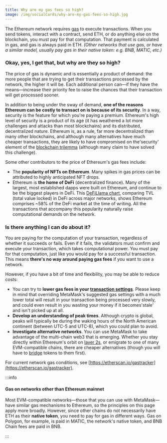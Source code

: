 ```yaml
---
title: Why are my gas fees so high?
image: /img/socialCards/why-are-my-gas-fees-so-high.jpg
---
```



<CustomLayout />

The Ethereum network requires [gas](/transactions-and-gas/gas-fees/user-guide-gas) to execute transactions. When you send tokens, interact with a contract, send ETH, or do anything else on the blockchain, you must pay for that computation. That payment is calculated in gas, and gas is always paid in ETH. _(Other networks that use gas, or have a similar model, usually pay gas in their native token: e.g. BNB, MATIC, etc.)_

### Okay, yes, I get that, but why are they so high?

The price of gas is dynamic and is essentially a product of demand: the more people that are trying to get their transactions processed by the network, the higher it will be. Each additional person can—if they have the means—increase their priority fee to raise the chances that their transaction will get processed sooner.

In addition to being under the sway of demand, **one of the reasons Ethereum can be costly to transact on is because of its security**. In a way, security is the feature for which you're paying a premium. Ethereum's high level of security is a product of its age (it has weathered a lot more challenges and attacks than most blockchains) and its distributed, decentralized nature. Ethereum is, as a rule, far more decentralized than many other blockchains, and although many alternatives have much cheaper transactions, they are likely to have compromised on the'security' element of the [blockchain trilemma](https://coinmarketcap.com/alexandria/glossary/blockchain-trilemma) (although many claim to have solved this challenge).

Some other contributors to the price of Ethereum's gas fees include:

- The **popularity of NFTs on Ethereum**. Many spikes in gas prices can be attributed to highly anticipated NFT drops.
- Ethereum is **the home of DeFi** (decentralized finance). Many of the largest, most established dapps were built on Ethereum, and continue to be the biggest players in DeFi. This [DeFiLlama chart](https://defillama.com/chains), comparing TVL (total value locked) in DeFi across major networks, shows Ethereum comprises ~58% of the DeFi market at the time of writing. All the transactions that accompany this popularity naturally raise computational demands on the network.

### Is there anything I can do about it?

You are paying for the computation of your transaction, regardless of whether it succeeds or fails. Even if it fails, the validators must confirm and execute your transaction, which takes computational power. You must pay for that computation, just like you would pay for a successful transaction. This means **there's no way around paying gas fees** if you want to use a network.

However, if you have a bit of time and flexibility, you may be able to reduce costs:

- You can try to **lower gas fees in your [transaction settings](/transactions-and-gas/gas-fees/how-to-customize-gas-settings)**. Please keep in mind that overriding MetaMask's suggested gas settings with a much lower total will result in your transaction being processed very slowly, and could even result in you wasting your money if it becomes'stale' and isn't picked up at all.
- **Develop an understanding of peak times**. Although crypto is global, peaks will typically be during the waking hours of the North American continent (between UTC-5 and UTC-8), which you could plan to avoid.
- **Investigate alternative networks**. You can use MetaMask to take advantage of the multi-chain web3 that is emerging. Whether you stay directly within Ethereum's orbit on [layer 2s](/network-profiles/network-profiles-hub), or emigrate to one of many EVM-compatible chains, there are cheaper alternatives (though you will have to [bridge](/networks-and-sidechains/field-guide-to-bridges) tokens to them first).

For current network gas conditions, see [https://etherscan.io/gastracker](https://etherscan.io/gastracker).

:::info

#### Gas on networks other than Ethereum mainnet

Most EVM-compatible networks—those that you can use with MetaMask—have similar gas mechanisms to Ethereum, so the principles on this page apply more broadly. However, since other chains do not necessarily have ETH as their **native token**, you need to pay for gas in different ways. Gas on Polygon, for example, is paid in MATIC, the network's native token, and BNB Chain fees are paid in BNB.

:::
